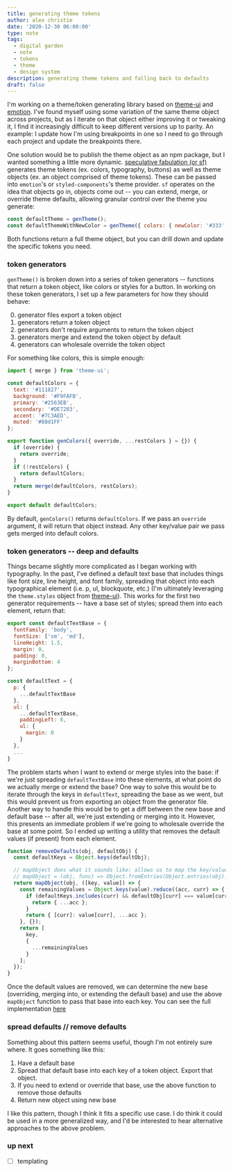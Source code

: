 ```yaml
---
title: generating theme tokens
author: alex christie
date: '2020-12-30 06:00:00'
type: note
tags:
  - digital garden
  - note
  - tokens
  - theme
  - design system
description: generating theme tokens and falling back to defaults
draft: false
---
```


I'm working on a theme/token generating library based on [theme-ui](https://theme-ui.com/) and [emotion](https://emotion.sh/docs/introduction). I've found myself using some variation of the same theme object across projects, but as I iterate on that object either improving it or tweaking it, I find it increasingly difficult to keep different versions up to parity. An example: I update how I'm using breakpoints in one so I need to go through each project and update the breakpoints there.

One solution would be to publish the theme object as an npm package, but I wanted something a little more dynamic. [speculative fabulation (or sf)](https://github.com/inadeqtfuturs/if-sf) generates theme tokens (ex. colors, typography, buttons) as well as theme objects (ex. an object comprised of theme tokens). These can be passed into `emotion`'s or `styled-components`'s theme provider. `sf` operates on the idea that objects go in, objects come out -- you can extend, merge, or override theme defaults, allowing granular control over the theme you generate:

``` js
const defaultTheme = genTheme();
const defaultThemeWithNewColor = genTheme({ colors: { newColor: '#333' } });
```

Both functions return a full theme object, but you can drill down and update the specific tokens you need.

### token generators

`genTheme()` is broken down into a series of token generators -- functions that return a token object, like colors or styles for a button. In working on these token generators, I set up a few parameters for how they should behave:

0. generator files export a token object
1. generators return a token object
2. generators don't require arguments to return the token object
3. generators merge and extend the token object by default
4. generators can wholesale override the token object

For something like colors, this is simple enough:

``` js
import { merge } from 'theme-ui';

const defaultColors = {
  text: '#111827',
  background: '#F9FAFB',
  primary: '#2563EB',
  secondary: '#DE7283',
  accent: '#7C3AED',
  muted: '#88d1FF'
};

export function genColors({ override, ...restColors } = {}) {
  if (override) {
    return override;
  }
  if (!restColors) {
    return defaultColors;
  }
  return merge(defaultColors, restColors);
}

export default defaultColors;
```

By default, `genColors()` returns `defaultColors`. If we pass an `override` argument, it will return that object instead. Any other key/value pair we pass gets merged into default colors.

### token generators -- deep and defaults

Things became slightly more complicated as I began working with typography. In the past, I've defined a default text base that includes things like font size, line height, and font family, spreading that object into each typographical element (i.e. p, ul, blockquote, etc.) (I'm ultimately leveraging the `theme.styles` object from [theme-ui](https://theme-ui.com/styling-mdx)). This works for the first two generator requirements -- have a base set of styles; spread them into each element, return that:

``` js
export const defaultTextBase = {
  fontFamily: 'body',
  fontSize: ['sm', 'md'],
  lineHeight: 1.5,
  margin: 0,
  padding: 0,
  marginBottom: 4
};

const defaultText = {
  p: {
    ...defaultTextBase
  },
  ul: {
    ...defaultTextBase,
    paddingLeft: 8,
    ul: {
      margin: 0
    }
  },
  ...
}
```

The problem starts when I want to extend or merge styles into the base: if we're just spreading `defaultTextBase` into these elements, at what point do we actually merge or extend the base? One way to solve this would be to iterate through the keys in `defaultText`, spreading the base as we went, but this would prevent us from exporting an object from the generator file. Another way to handle this would be to get a diff between the new base and default base -- after all, we're just extending or merging into it. However, this presents an immediate problem if we're going to wholesale override the base at some point. So I ended up writing a utility that removes the default values (if present) from each element.

``` js
function removeDefaults(obj, defaultObj) {
  const defaultKeys = Object.keys(defaultObj);

  // mapObject does what it sounds like: allows us to map the key/value pairs in an object
  // mapObject = (obj, func) => Object.fromEntries(Object.entries(obj).map(func));
  return mapObject(obj, ([key, value]) => {
    const remainingValues = Object.keys(value).reduce((acc, curr) => {
      if (defaultKeys.includes(curr) && defaultObj[curr] === value[curr]) {
        return { ...acc };
      }
      return { [curr]: value[curr], ...acc };
    }, {});
    return [
      key,
      {
        ...remainingValues
      }
    ];
  });
}
```

Once the default values are removed, we can determine the new base (overriding, merging into, or extending the default base) and use the above `mapObject` function to pass that base into each key. You can see the full implementation [here](https://github.com/inadeqtfuturs/if-sf/blob/main/src/theme/tokens/text/index.js)

### spread defaults // remove defaults

Something about this pattern seems useful, though I'm not entirely sure where. It goes something like this:

1. Have a default base
2. Spread that default base into each key of a token object. Export that object.
3. If you need to extend or override that base, use the above function to remove those defaults
4. Return new object using new base

I like this pattern, though I think it fits a specific use case. I do think it could be used in a more generalized way, and I'd be interested to hear alternative approaches to the above problem.

### up next

- [ ] templating
